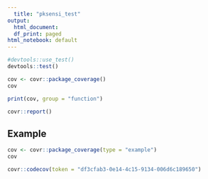 ```yaml
---
  title: "pksensi_test"
output:
  html_document:
  df_print: paged
html_notebook: default
---
```

  
  ```r
#devtools::use_test()
devtools::test()
```

```r
cov <- covr::package_coverage()
cov
```

```r
print(cov, group = "function")
```

```r
covr::report()
```

## Example

```r
cov <- covr::package_coverage(type = "example")
cov
```

```r
covr::codecov(token = "df3cfab3-0e14-4c15-9134-006d6c189650")
```
